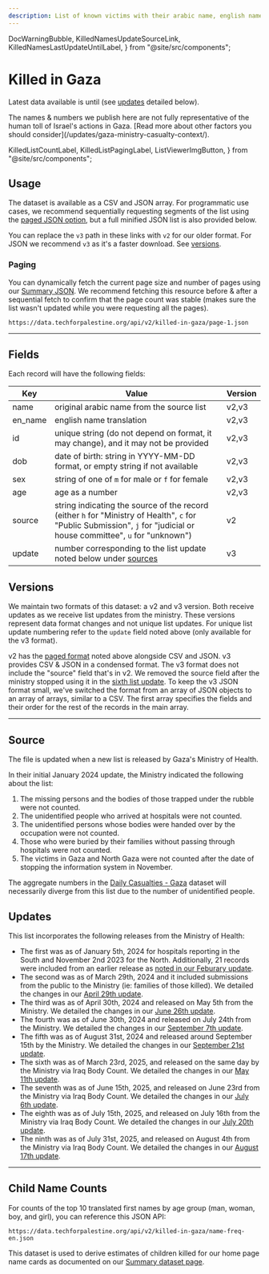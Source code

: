```yaml
---
description: List of known victims with their arabic name, english name, birth date, gender, and ID number. Derived from a list issued by health officials in Gaza. Available in JSON and CSV formats. Useful applications include tributes, demographics, search, family analysis.
---
```


  DocWarningBubble,
  KilledNamesUpdateSourceLink,
  KilledNamesLastUpdateUntilLabel,
} from "@site/src/components";

# Killed in Gaza

Latest data available is until <KilledNamesLastUpdateUntilLabel /> (see [updates](#updates) detailed below).

<DocWarningBubble>
  The names & numbers we publish here are not fully representative of the human
  toll of Israel's actions in Gaza. [Read more about other factors you should
  consider](/updates/gaza-ministry-casualty-context/).
</DocWarningBubble>

  KilledListCountLabel,
  KilledListPagingLabel,
  ListViewerImgButton,
} from "@site/src/components";

<KilledListCountLabel />
<ListViewerImgButton />

## Usage

The dataset is available as a CSV and JSON array. For programmatic use cases, we recommend sequentially requesting segments of the list using the [paged JSON option](#paging), but a full minified JSON list is also provided below.


<JSONFileLinks resource="KilledInGaza_V3" minifiedOnly />

You can replace the `v3` path in these links with `v2` for our older format. For JSON we recommend `v3` as it's a faster download. See [versions](#versions).

### Paging

<KilledListPagingLabel />

You can dynamically fetch the current page size and number of pages using our [Summary JSON](/docs/summary). We recommend fetching this resource before & after a sequential fetch to confirm that the page count was stable (makes sure the list wasn't updated while you were requesting all the pages).

```
https://data.techforpalestine.org/api/v2/killed-in-gaza/page-1.json
```

---

## Fields

Each record will have the following fields:

| Key     | Value                                                                                                                                                                   | Version |
| ------- | ----------------------------------------------------------------------------------------------------------------------------------------------------------------------- | ------- |
| name    | original arabic name from the source list                                                                                                                               | v2,v3   |
| en_name | english name translation                                                                                                                                                | v2,v3   |
| id      | unique string (do not depend on format, it may change), and it may not be provided                                                                                      | v2,v3   |
| dob     | date of birth: string in YYYY-MM-DD format, or empty string if not available                                                                                            | v2,v3   |
| sex     | string of one of `m` for male or `f` for female                                                                                                                         | v2,v3   |
| age     | age as a number                                                                                                                                                         | v2,v3   |
| source  | string indicating the source of the record (either `h` for "Ministry of Health", `c` for "Public Submission", `j` for "judicial or house committee", `u` for "unknown") | v2      |
| update  | number corresponding to the list update noted below under [sources](#source)                                                                                            | v3      |

## Versions

We maintain two formats of this dataset: a v2 and v3 version. Both receive updates as we receive list updates from the ministry. These versions represent data format changes and not unique list updates. For unique list update numbering refer to the `update` field noted above (only available for the v3 format).

v2 has the [paged format](#paging) noted above alongside CSV and JSON. v3 provides CSV & JSON in a condensed format. The v3 format does not include the "source" field that's in v2. We removed the source field after the ministry stopped using it in the [sixth list update](/updates/killed-in-gaza-update-6/). To keep the v3 JSON format small, we've switched the format from an array of JSON objects to an array of arrays, similar to a CSV. The first array specifies the fields and their order for the rest of the records in the main array.

---

## Source

The file is updated when a new list is released by Gaza's Ministry of Health.

In their initial January 2024 update, the Ministry indicated the following about the list:

1. The missing persons and the bodies of those trapped under the rubble were not counted.
2. The unidentified people who arrived at hospitals were not counted.
3. The unidentified persons whose bodies were handed over by the occupation were not counted.
4. Those who were buried by their families without passing through hospitals were not counted.
5. The victims in Gaza and North Gaza were not counted after the date of stopping the information system in November.

The aggregate numbers in the [Daily Casualties - Gaza](/docs/casualties-daily) dataset will necessarily diverge from this list due to the number of unidentified people.

## Updates

This list incorporates the following releases from the Ministry of Health:

- The first was as of January 5th, 2024 for hospitals reporting in the South and November 2nd 2023 for the North. Additionally, 21 records were included from an earlier release as [noted in our Feburary update](/updates/killed-in-gaza-update-1#notable-changes). <KilledNamesUpdateSourceLink update={1} />
- The second was as of March 29th, 2024 and it included submissions from the public to the Ministry (ie: families of those killed). We detailed the changes in our [April 29th update](/updates/killed-in-gaza-update-2). <KilledNamesUpdateSourceLink update={2} />
- The third was as of April 30th, 2024 and released on May 5th from the Ministry. We detailed the changes in our [June 26th update](/updates/killed-in-gaza-update-3). <KilledNamesUpdateSourceLink update={3} />
- The fourth was as of June 30th, 2024 and released on July 24th from the Ministry. We detailed the changes in our [September 7th update](/updates/killed-in-gaza-update-4). <KilledNamesUpdateSourceLink update={4} />
- The fifth was as of August 31st, 2024 and released around September 15th by the Ministry. We detailed the changes in our [September 21st update](/updates/killed-in-gaza-update-5). <KilledNamesUpdateSourceLink update={5} />
- The sixth was as of March 23rd, 2025, and released on the same day by the Ministry via Iraq Body Count. We detailed the changes in our [May 11th update](/updates/killed-in-gaza-update-6). <KilledNamesUpdateSourceLink update={6} />
- The seventh was as of June 15th, 2025, and released on June 23rd from the Ministry via Iraq Body Count. We detailed the changes in our [July 6th update](/updates/killed-in-gaza-update-2025-06-15). <KilledNamesUpdateSourceLink update={7} />
- The eighth was as of July 15th, 2025, and released on July 16th from the Ministry via Iraq Body Count. We detailed the changes in our [July 20th update](/updates/killed-in-gaza-update-2025-07-15). <KilledNamesUpdateSourceLink update={8} />
- The ninth was as of July 31st, 2025, and released on August 4th from the Ministry via Iraq Body Count. We detailed the changes in our [August 17th update](/updates/killed-in-gaza-update-2025-08-17). <KilledNamesUpdateSourceLink update={9} />

---

## Child Name Counts

For counts of the top 10 translated first names by age group (man, woman, boy, and girl), you can reference this JSON API:

```
https://data.techforpalestine.org/api/v2/killed-in-gaza/name-freq-en.json
```

This dataset is used to derive estimates of children killed for our home page name cards as documented on our [Summary dataset page](/docs/summary/#killed-children-by-name-usage).

